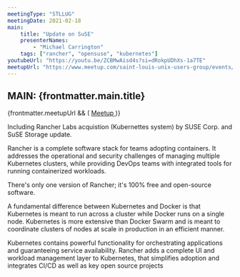 ```yaml
---
meetingType: "STLLUG"
meetingDate: 2021-02-18
main:
    title: "Update on SuSE"
    presenterNames:
        - "Michael Carrington"
    tags: ["rancher", "opensuse", "kubernetes"]
youtubeUrl: "https://youtu.be/ZCBMwAisd4s?si=dRokpUDhXs-1a7TE"
meetupUrl: "https://www.meetup.com/saint-louis-unix-users-group/events/271259450/"
---
```



## **MAIN:** {frontmatter.main.title}

<MeetingPresenter presenterNames={frontmatter.main.presenterNames} />
{frontmatter.meetupUrl && (
    <a href={frontmatter.meetupUrl}>
        <Icon name="mdi:meetup" class="inline" />
        Meetup
    </a>
)}

Including Rancher Labs acquistion (Kubernettes system) by SUSE Corp. and SuSE Storage update.

Rancher is a complete software stack for teams adopting containers.
It addresses the operational and security challenges of managing multiple Kubernetes clusters, while providing DevOps teams with integrated tools for running containerized workloads.

There's only one version of Rancher; it's 100% free and open-source software.

A fundamental difference between Kubernetes and Docker is that Kubernetes is meant to run across a cluster while Docker runs on a single node.
Kubernetes is more extensive than Docker Swarm and is meant to coordinate clusters of nodes at scale in production in an efficient manner.

Kubernetes contains powerful functionality for orchestrating applications and guaranteeing service availability.
Rancher adds a complete UI and workload management layer to Kubernetes, that simplifies adoption and integrates CI/CD as well as key open source projects

<Tags tags={frontmatter.main.tags} />
